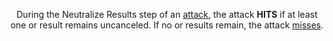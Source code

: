 <Header title="hit" />

During the Neutralize Results step of an [attack](/article/Attack), the attack **HITS** if at least
one <Hit/> or <Crit/> result remains uncanceled. If no <Hit/> or <Crit/> results remain, the
attack [misses](/article/Miss).
